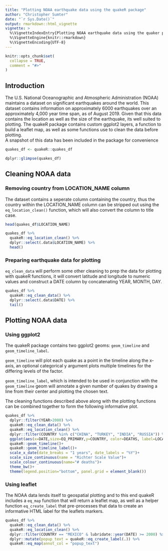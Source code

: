 ```yaml
---
title: "Plotting NOAA earthquake data using the quakeR package"
author: "Christopher Sumter"
date: "`r Sys.Date()`"
output: rmarkdown::html_vignette
vignette: >
  %\VignetteIndexEntry{Plotting NOAA earthquake data using the quaker package}
  %\VignetteEngine{knitr::rmarkdown}
  %\VignetteEncoding{UTF-8}
---
```


```r
knitr::opts_chunk$set(
  collapse = TRUE,
  comment = "#>"
)
```

## Introduction
The U.S. National Oceanographic and Atmospheric Administration (NOAA) maintains a dataset on significant earthquakes around the world. This dataset contains information on approximately 6000 earthquakes over an approximately 4,000 year time span, as of August 2019. Given that this data contains the location as well as the size of the earthquake, its well suited to plotting. The quakeR package contains custom ggplot2 layers, a function to build a leaflet map, as well as some functions use to clean the data before plotting.   
A snapshot of this data has been included in the package for convenience

```r

quakes_df <- quakeR::quakes_df

dplyr::glimpse(quakes_df)

```


## Cleaning NOAA data

### Removing country from LOCATION_NAME column

The dataset contains a seperate column containing the country, thus the country within the LOCATION_NAME column can be stripped out using the `eq_location_clean()` function, which will also convert the column to title case.

```r

head(quakes_df$LOCATION_NAME)

quakes_df %>% 
  quakeR::eq_location_clean() %>% 
  dplyr::select(.data$LOCATION_NAME) %>% 
  head()


```

### Preparing earthquake data for plotting

`eq_clean_data` will perform some other cleaning to prep the data for plotting with quakeR functions, it will convert latitude and longitude to numeric values and construct a DATE column by concatenating YEAR, MONTH, DAY.

```r

quakes_df %>% 
  quakeR::eq_clean_data() %>% 
  dplyr::select(.data$DATE) %>% 
  tail()

```

## Plotting NOAA data

### Using ggplot2

The quakeR package contains two ggplot2 geoms: `geom_timeline` and `geom_timeline_label`.

`geom_timeline` will plot each quake as a point in the timeline along the x-axis, an optional categorical y argument plots multiple timelines for the differing levels of the factor.

`geom_timeline_label`, which is intended to be used in conjunction with the `geom_timeline` geom will annotate a given number of quakes by drawing a line from their center and plotting the chosen text.

The cleaning functions described above along with the plotting functions can be combined together to form the following informative plot.

```r

quakes_df %>%
  dplyr::filter(YEAR>2000) %>%
  quakeR::eq_clean_data() %>%
  quakeR::eq_location_clean() %>%
  dplyr::filter(COUNTRY %in% c("CHINA", "TURKEY", "INDIA", "RUSSIA")) %>% 
  ggplot(aes(x=DATE,size=EQ_PRIMARY,y=COUNTRY, color=DEATHS, label=LOCATION_NAME))+
  quakeR::geom_timeline()+
  quakeR::geom_timeline_label()+
  scale_x_date(date_breaks = "1 years", date_labels = "%Y")+
  scale_size_continuous(name = "Richter Scale Value")+
  scale_colour_continuous(name="# deaths")+
  theme_bw()+
  theme(legend.position="bottom", panel.grid = element_blank())

```

### Using leaflet

The NOAA data lends itself to geospatial plotting and to this end quakeR includes a `eq_map` function that will return a leaflet map, as well as a helper function `eq_create_label` that pre-processes that data to create an informative HTML label for the leaflets markers.

```r
quakes_df %>%
  quakeR::eq_clean_data() %>%
  quakeR::eq_location_clean() %>% 
  dplyr::filter(COUNTRY == "MEXICO" & lubridate::year(DATE) >= 2000) %>% 
  dplyr::mutate(popup_text = quakeR::eq_create_label(.)) %>% 
  quakeR::eq_map(annot_col = "popup_text")
```



